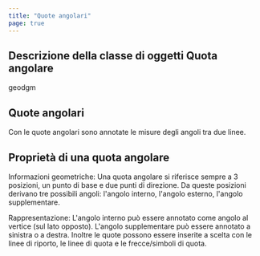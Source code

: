 ```yaml
---
title: "Quote angolari"
page: true
---
```

## Descrizione della classe di oggetti  <Bold> Quota angolare </Bold> 

 <Placeholder>geodgm</Placeholder> 
## Quote angolari
Con le quote angolari sono annotate le misure degli angoli tra due linee.

## Propriet&#224; di una quota angolare
 <Bold> Informazioni geometriche: </Bold>  Una quota angolare si riferisce sempre a 3 posizioni, un punto di base e due punti di direzione. Da queste posizioni derivano tre possibili angoli: l&#39;angolo interno, l&#39;angolo esterno, l&#39;angolo supplementare.

 <Bold> Rappresentazione: </Bold>  L&#39;angolo interno pu&#242; essere annotato come angolo al vertice (sul lato opposto). L&#39;angolo supplementare pu&#242; essere annotato a sinistra o a destra.
Inoltre le quote possono essere inserite a scelta con le linee di riporto, le linee di quota e le frecce/simboli di quota.

